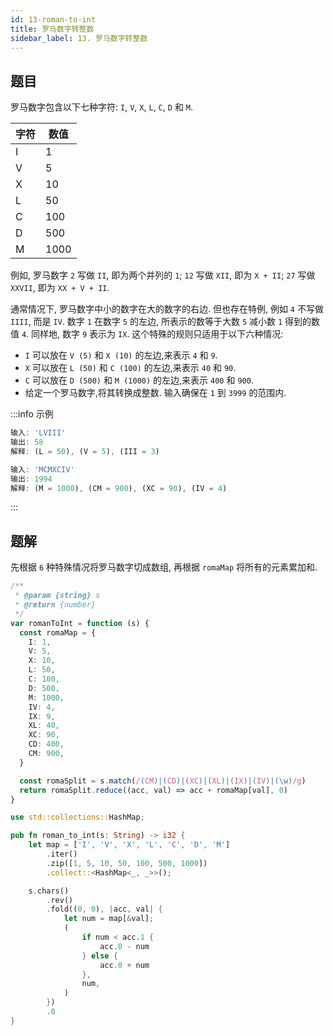 ```yaml
---
id: 13-roman-to-int
title: 罗马数字转整数
sidebar_label: 13. 罗马数字转整数
---
```


## 题目

罗马数字包含以下七种字符: `I`, `V`, `X`, `L`, `C`, `D` 和 `M`.

| 字符 | 数值 |
| ---- | ---- |
| I    | 1    |
| V    | 5    |
| X    | 10   |
| L    | 50   |
| C    | 100  |
| D    | 500  |
| M    | 1000 |

例如, 罗马数字 `2` 写做 `II`, 即为两个并列的 `1`; `12` 写做 `XII`, 即为 `X + II`; `27` 写做 `XXVII`, 即为 `XX + V + II`.

通常情况下, 罗马数字中小的数字在大的数字的右边. 但也存在特例, 例如 `4` 不写做 `IIII`, 而是 `IV`. 数字 `1` 在数字 `5` 的左边, 所表示的数等于大数 `5` 减小数 `1` 得到的数值 `4`. 同样地, 数字 `9` 表示为 `IX`. 这个特殊的规则只适用于以下六种情况:

- `I` 可以放在 `V (5)` 和 `X (10)` 的左边,来表示 `4` 和 `9`.
- `X` 可以放在 `L (50)` 和 `C (100)` 的左边,来表示 `40` 和 `90`.
- `C` 可以放在 `D (500)` 和 `M (1000)` 的左边,来表示 `400` 和 `900`.
- 给定一个罗马数字,将其转换成整数. 输入确保在 `1` 到 `3999` 的范围内.

:::info 示例

```ts
输入: 'LVIII'
输出: 58
解释: (L = 50), (V = 5), (III = 3)
```

```ts
输入: 'MCMXCIV'
输出: 1994
解释: (M = 1000), (CM = 900), (XC = 90), (IV = 4)
```

:::

## 题解


<Tabs>
  <TabItem value="JavaScript" label="JavaScript" default>

先根据 `6` 种特殊情况将罗马数字切成数组, 再根据 `romaMap` 将所有的元素累加和.

```ts
/**
 * @param {string} s
 * @return {number}
 */
var romanToInt = function (s) {
  const romaMap = {
    I: 1,
    V: 5,
    X: 10,
    L: 50,
    C: 100,
    D: 500,
    M: 1000,
    IV: 4,
    IX: 9,
    XL: 40,
    XC: 90,
    CD: 400,
    CM: 900,
  }

  const romaSplit = s.match(/(CM)|(CD)|(XC)|(XL)|(IX)|(IV)|(\w)/g)
  return romaSplit.reduce((acc, val) => acc + romaMap[val], 0)
}
```

</TabItem>
<TabItem value="Rust" label="Rust">

```rust
use std::collections::HashMap;

pub fn roman_to_int(s: String) -> i32 {
    let map = ['I', 'V', 'X', 'L', 'C', 'D', 'M']
        .iter()
        .zip([1, 5, 10, 50, 100, 500, 1000])
        .collect::<HashMap<_, _>>();

    s.chars()
        .rev()
        .fold((0, 0), |acc, val| {
            let num = map[&val];
            (
                if num < acc.1 {
                    acc.0 - num
                } else {
                    acc.0 + num
                },
                num,
            )
        })
        .0
}

```

</TabItem>
</Tabs>

